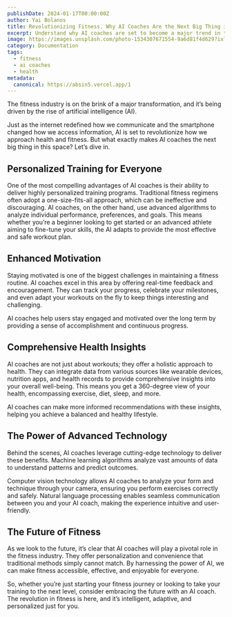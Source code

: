 ```yaml
---
publishDate: 2024-01-17T00:00:00Z
author: Yai Bolanos
title: Revolutionizing Fitness. Why AI Coaches Are the Next Big Thing in Health
excerpt: Understand why AI coaches are set to become a major trend in the health and fitness industry. Learn about their ability to deliver personalized training, enhance motivation, and provide comprehensive health insights, all through advanced technology.
image: https://images.unsplash.com/photo-1534307671554-9a6d81f4d629?ixlib=rb-4.0.3&ixid=M3wxMjA3fDB8MHxwaG90by1wYWdlfHx8fGVufDB8fHx8fA%3D%3D&auto=format&fit=crop&w=1651&q=80
category: Documentation
tags:
  - fitness
  - ai coaches
  - health
metadata:
  canonical: https://absin5.vercel.app/1
---
```



The fitness industry is on the brink of a major transformation, and it’s being driven by the rise of artificial intelligence (AI). 

Just as the internet redefined how we communicate and the smartphone changed how we access information, AI is set to revolutionize how we approach health and fitness. But what exactly makes AI coaches the next big thing in this space? Let’s dive in.

## Personalized Training for Everyone

One of the most compelling advantages of AI coaches is their ability to deliver highly personalized training programs. Traditional fitness regimens often adopt a one-size-fits-all approach, which can be ineffective and discouraging. AI coaches, on the other hand, use advanced algorithms to analyze individual performance, preferences, and goals. This means whether you’re a beginner looking to get started or an advanced athlete aiming to fine-tune your skills, the AI adapts to provide the most effective and safe workout plan.

## Enhanced Motivation

Staying motivated is one of the biggest challenges in maintaining a fitness routine. AI coaches excel in this area by offering real-time feedback and encouragement. They can track your progress, celebrate your milestones, and even adapt your workouts on the fly to keep things interesting and challenging. 

AI coaches help users stay engaged and motivated over the long term by providing a sense of accomplishment and continuous progress.

## Comprehensive Health Insights

AI coaches are not just about workouts; they offer a holistic approach to health. They can integrate data from various sources like wearable devices, nutrition apps, and health records to provide comprehensive insights into your overall well-being. This means you get a 360-degree view of your health, encompassing exercise, diet, sleep, and more. 

AI coaches can make more informed recommendations with these insights, helping you achieve a balanced and healthy lifestyle.

## The Power of Advanced Technology

Behind the scenes, AI coaches leverage cutting-edge technology to deliver these benefits. Machine learning algorithms analyze vast amounts of data to understand patterns and predict outcomes. 

Computer vision technology allows AI coaches to analyze your form and technique through your camera, ensuring you perform exercises correctly and safely. Natural language processing enables seamless communication between you and your AI coach, making the experience intuitive and user-friendly.

## The Future of Fitness

As we look to the future, it’s clear that AI coaches will play a pivotal role in the fitness industry. They offer personalization and convenience that traditional methods simply cannot match. By harnessing the power of AI, we can make fitness accessible, effective, and enjoyable for everyone.

So, whether you’re just starting your fitness journey or looking to take your training to the next level, consider embracing the future with an AI coach. The revolution in fitness is here, and it’s intelligent, adaptive, and personalized just for you.